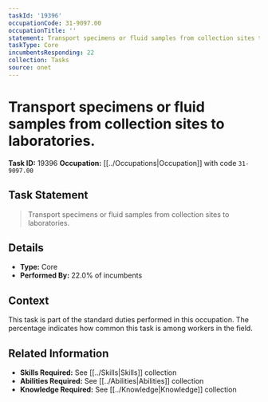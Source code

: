 ```yaml
---
taskId: '19396'
occupationCode: 31-9097.00
occupationTitle: ''
statement: Transport specimens or fluid samples from collection sites to laboratories.
taskType: Core
incumbentsResponding: 22
collection: Tasks
source: onet
---
```

# Transport specimens or fluid samples from collection sites to laboratories.

**Task ID:** 19396
**Occupation:** [[../Occupations|Occupation]] with code `31-9097.00`

## Task Statement

> Transport specimens or fluid samples from collection sites to laboratories.

## Details

- **Type:** Core
- **Performed By:** 22.0% of incumbents

## Context

This task is part of the standard duties performed in this occupation. The percentage indicates how common this task is among workers in the field.

## Related Information

- **Skills Required:** See [[../Skills|Skills]] collection
- **Abilities Required:** See [[../Abilities|Abilities]] collection
- **Knowledge Required:** See [[../Knowledge|Knowledge]] collection
